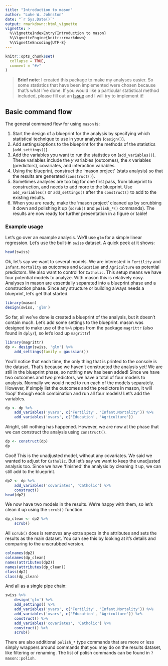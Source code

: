 ```yaml
---
title: "Introduction to mason"
author: "Luke W. Johnston"
date: "`r Sys.Date()`"
output: rmarkdown::html_vignette
vignette: >
  %\VignetteIndexEntry{Introduction to mason}
  %\VignetteEngine{knitr::rmarkdown}
  %\VignetteEncoding{UTF-8}
---
```


```r
knitr::opts_chunk$set(
  collapse = TRUE,
  comment = "#>"
)
```

> **Brief note**: I created this package to make my analyses easier. So some
statistics that have been implemented were chosen because that's what I've done.
If you would like a particular statistical method included, please fill out an
[Issue](https://github.com/lwjohnst86/mason/issues) and I will try to implement it!

## Basic command flow

The general command flow for using `mason` is:

1. Start the design of a blueprint for the analysis by specifying which
statistical technique to use in your analysis (`design()`).
2. Add settings/options to the blueprint for the methods of the statistics
(`add_settings()`).
3. Add the variables you want to run the statistics on (`add_variables()`).
These variables include the $y$ variables (outcomes), the $x$ variables
(predictors), covariates, and interaction variables.
4. Using the blueprint, construct the 'mason project' (stats analysis) so that
the results are generated (`construct()`).
5. Sometimes analyses are too big for one first pass, from blueprint to
construction, and needs to add more to the blueprint. Use `add_variables()` or
`add_settings()` after the `construct()` to add to the existing
results.
6. When you are ready, make the 'mason project' cleaned up by scrubbing it down
and polishing it up (`scrub()` and `polish_*()` commands). The results are now
ready for further presentation in a figure or table!

### Example usage

Let's go over an example analysis. We'll use `glm` for a simple linear
regression. Let's use the built-in `swiss` dataset. A quick peek at it shows:

```r
head(swiss)
```

Ok, let's say we want to several models. We are interested in `Fertility` and
`Infant.Mortality` as outcomes and `Education` and `Agriculture` as potential
predictors. We also want to control for `Catholic`. This setup means we have
four potential models to analyze. With mason this is relatively easy. Analyses
in mason are essentially separated into a blueprint phase and a construction
phase. Since any structure or building always needs a blueprint, let's get that
started.

```r
library(mason)
design(swiss, 'glm')
```

So far, all we've done is created a blueprint of the analysis, but it doesn't
contain much. Let's add some settings to the blueprint. mason was designed to
make use of the `%>%` pipes from the package `magrittr` (also found in `dplyr`),
so let's load up `magrittr`!

```r
library(magrittr)
dp <- design(swiss, 'glm') %>% 
    add_settings(family = gaussian())
```

You'll notice that each time, the only thing that is printed to the console is
the dataset. That's because we haven't constructed the analysis yet! We are
still in the blueprint phase, so nothing new has been added! Since we have two
outcomes and two predictors, we have a total of four models to analysis.
Normally we would need to run each of the models separately. However, if simply
list the outcomes and the predictors in mason, it will 'loop' through each
combination and run all four models! Let's add the variables.

```r
dp <- dp %>% 
    add_variables('yvars', c('Fertility', 'Infant.Mortality')) %>% 
    add_variables('xvars', c('Education', 'Agriculture'))
```

Alright, still nothing has happened. However, we are now at the phase that we
can construct the analysis using `construct()`.

```r
dp <- construct(dp)
dp
```

Cool! This is the unadjusted model, without any covariates. We said we wanted to
adjust for `Catholic`. But let's say we want to keep the unadjusted analysis
too. Since we have 'finished' the analysis by cleaning it up, we can still add
to the blueprint.

```r
dp2 <- dp %>%
    add_variables('covariates', 'Catholic') %>% 
    construct()
head(dp2)
```

We now have two models in the results. We're happy with them, so let's clean it
up using the `scrub()` function. 

```r
dp_clean <- dp2 %>% 
    scrub()
```

All `scrub()` does is removes any extra specs in the attributes and sets the
results as the main dataset. You can see this by looking at it's details and
comparing to the unscrubbed version.

```r
colnames(dp2)
colnames(dp_clean)
names(attributes(dp2))
names(attributes(dp_clean))
class(dp2)
class(dp_clean)
```

And all as a single pipe chain:

```r
swiss %>% 
    design('glm') %>% 
    add_settings() %>% 
    add_variables('yvars', c('Fertility', 'Infant.Mortality')) %>% 
    add_variables('xvars', c('Education', 'Agriculture')) %>% 
    construct() %>% 
    add_variables('covariates', 'Catholic') %>% 
    construct() %>% 
    scrub()
```

There are also additional `polish_*` type commands that are more or less simply
wrappers around commands that you may do on the results dataset, like filtering
or renaming. The list of polish commands can be found in `?mason::polish`.
